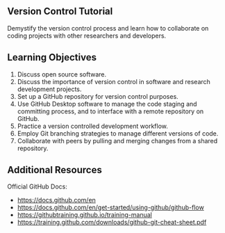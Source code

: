 
:::{.content-hidden when-format="html" when-page="index"}
# Version Control Tutorial
:::


Demystify the version control process and learn how to collaborate on coding projects with other researchers and developers.

## Learning Objectives

1. Discuss open source software.
2. Discuss the importance of version control in software and research development projects.
3. Set up a GitHub repository for version control purposes.
4. Use GitHub Desktop software to manage the code staging and committing process, and to interface with a remote repository on GitHub.
5. Practice a version controlled development workflow.
5. Employ Git branching strategies to manage different versions of code.
6. Collaborate with peers by pulling and merging changes from a shared repository.


## Additional Resources

Official GitHub Docs:

  + <https://docs.github.com/en>
  + <https://docs.github.com/en/get-started/using-github/github-flow>
  + <https://githubtraining.github.io/training-manual>
  + <https://training.github.com/downloads/github-git-cheat-sheet.pdf>
